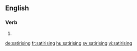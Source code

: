 ==English==

===Verb===
{{head|en|present participle}}

# {{present participle of|satirise|lang=en}}

[[de:satirising]]
[[fr:satirising]]
[[hu:satirising]]
[[sv:satirising]]
[[vi:satirising]]
